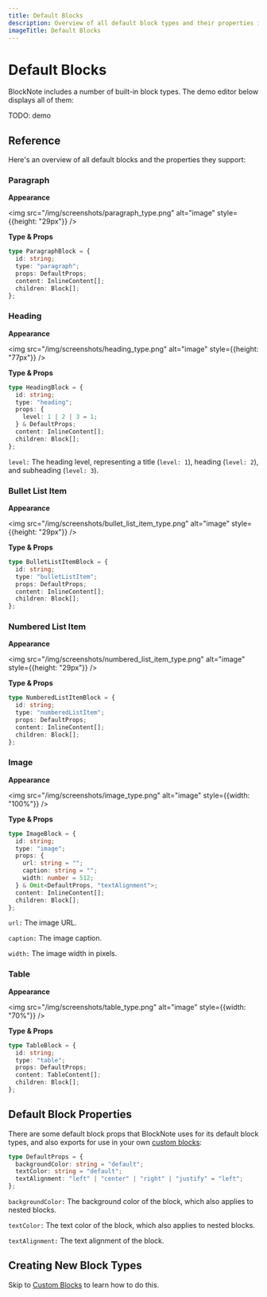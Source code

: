 ```yaml
---
title: Default Blocks
description: Overview of all default block types and their properties in BlockNote.
imageTitle: Default Blocks
---
```



# Default Blocks

BlockNote includes a number of built-in block types. The demo editor below displays all of them:

TODO: demo

## Reference

Here's an overview of all default blocks and the properties they support:

### Paragraph

**Appearance**

<img src="/img/screenshots/paragraph_type.png" alt="image" style={{height: "29px"}} />

**Type & Props**

```typescript
type ParagraphBlock = {
  id: string;
  type: "paragraph";
  props: DefaultProps;
  content: InlineContent[];
  children: Block[];
};
```

### Heading

**Appearance**

<img src="/img/screenshots/heading_type.png" alt="image" style={{height: "77px"}} />

**Type & Props**

```typescript
type HeadingBlock = {
  id: string;
  type: "heading";
  props: {
    level: 1 | 2 | 3 = 1;
  } & DefaultProps;
  content: InlineContent[];
  children: Block[];
};
```

`level:` The heading level, representing a title (`level: 1`), heading (`level: 2`), and subheading (`level: 3`).

### Bullet List Item

**Appearance**

<img src="/img/screenshots/bullet_list_item_type.png" alt="image" style={{height: "29px"}} />

**Type & Props**

```typescript
type BulletListItemBlock = {
  id: string;
  type: "bulletListItem";
  props: DefaultProps;
  content: InlineContent[];
  children: Block[];
};
```

### Numbered List Item

**Appearance**

<img src="/img/screenshots/numbered_list_item_type.png" alt="image" style={{height: "29px"}} />

**Type & Props**

```typescript
type NumberedListItemBlock = {
  id: string;
  type: "numberedListItem";
  props: DefaultProps;
  content: InlineContent[];
  children: Block[];
};
```

### Image

**Appearance**

<img src="/img/screenshots/image_type.png" alt="image" style={{width: "100%"}} />

**Type & Props**

```typescript
type ImageBlock = {
  id: string;
  type: "image";
  props: {
    url: string = "";
    caption: string = "";
    width: number = 512;
  } & Omit<DefaultProps, "textAlignment">;
  content: InlineContent[];
  children: Block[];
};
```

`url:` The image URL.

`caption:` The image caption.

`width:` The image width in pixels.

### Table

**Appearance**

<img src="/img/screenshots/table_type.png" alt="image" style={{width: "70%"}} />

**Type & Props**

```typescript
type TableBlock = {
  id: string;
  type: "table";
  props: DefaultProps;
  content: TableContent[];
  children: Block[];
};
```

## Default Block Properties

There are some default block props that BlockNote uses for its default block types, and also exports for use in your own [custom blocks](/docs/custom-schemas/custom-blocks):

```typescript
type DefaultProps = {
  backgroundColor: string = "default";
  textColor: string = "default";
  textAlignment: "left" | "center" | "right" | "justify" = "left";
};
```

`backgroundColor:` The background color of the block, which also applies to nested blocks.

`textColor:` The text color of the block, which also applies to nested blocks.

`textAlignment:` The text alignment of the block.

## Creating New Block Types

Skip to [Custom Blocks](/docs/custom-schemas/custom-blocks) to learn how to do this.